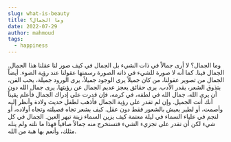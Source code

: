 ```yaml
---
slug: what-is-beauty
title: وما الجمال؟
date: 2022-07-29
author: mahmoud
tags:
  - happiness
---
```

وما الجمال؟
لا أرى جمالاً في ذات الشيء بل الجمال في كيف صور لنا عقلنا هذا الجمال.
الجمال فينا. كما أنه لا صورة للشيء في ذاته الصورة رسمتها عقولنا عند رؤية الضوء. أيضاً الجمال من تصوير عقولنا، من كان جميلاً يرى الوجود جميلاً، يرى الورود جميلة، يحب الفن، يتذوق الشعر، يقدر الأدب. يرى حقائق يعجز عديم الجمال عن رؤيتها. يرى جمال الله دون أن يرى الله، جمال الله في لطفه، في كرمه، فإن قدرت على إدراك الجمال فأعلم يقيناً أنك أنت الجميل. وإن لم تقدر على رؤية الجمال فأذهب لطفل حديث ولادة وأنظر إليه وأصمت، أو لطير يعيش بالشعور فقط دون عقل. كيف يشعر تجاه فصيلته وتجاه أولاده، أو لنجم في علياء السماء في ليلة معتمة كيف يزين السماء زينة تبهر العين. الجمال في كل شيء لكن أن تقدر على تجزيء الشيء فتستخرج منه جمالاً صافياً فهذا ما نلته ولم ينله مثلك، وأنعم بها هبة من الله.